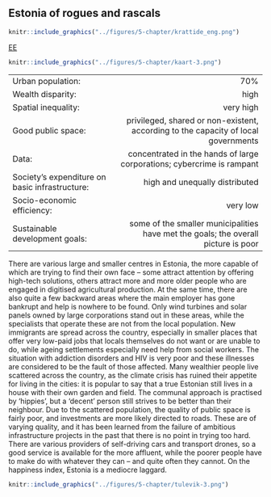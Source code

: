 ## Estonia of rogues and rascals {-.chapter_section .chapter5_section .future_section}

<div class="map-icon">
```r
knitr::include_graphics("../figures/5-chapter/krattide_eng.png")
```
</div>

<div><a class="print-btn" href="../krattide-ja-marakrattide-eesti.html">EE</a></div>

```r

knitr::include_graphics("../figures/5-chapter/kaart-3.png")

```

<table class="future-table">
<tbody>

<tr>
<td align="left" class="future-table-black">Urban population:</td>
<td align="right" class="future-table-red">70%</td>
</tr>

<tr>
<td align="left" class="future-table-black">Wealth disparity:</td>
<td align="right" class="future-table-red">high</td>
</tr>

<tr>
<td align="left" class="future-table-black">Spatial inequality:</td>
<td align="right" class="future-table-red">very high</td>
</tr>

<tr>
<td align="left" class="future-table-black">Good public space:</td>
<td align="right" class="future-table-red">privileged, shared or non-existent, according to the capacity of local governments</td>
</tr>

<tr>
<td align="left" class="future-table-black">Data:</td>
<td align="right" class="future-table-red">concentrated in the hands of large corporations; cybercrime is rampant</td>
</tr>

<tr>
<td align="left" class="future-table-black">Society’s expenditure on basic infrastructure:</td>
<td align="right" class="future-table-red">high and unequally distributed</td>
</tr>

<tr>
<td align="left" class="future-table-black">Socio-economic efficiency:</td>
<td align="right" class="future-table-red">very low</td>
</tr>

<tr>
<td align="left" class="future-table-black">Sustainable development goals:</td>
<td align="right" class="future-table-red">some of the smaller municipalities have met the goals; the overall picture is poor</td>
</tr>
</tbody></table>

There are various large and smaller centres in Estonia, the more capable of which are trying to find their own face – some attract attention by offering high-tech solutions, others attract more and more older people who are engaged in digitised agricultural production. At the same time, there are also quite a few backward areas where the main employer has gone bankrupt and help is nowhere to be found. Only wind turbines and solar panels owned by large corporations stand out in these areas, while the specialists that operate these are not from the local population. New immigrants are spread across the country, especially in smaller places that offer very low-paid jobs that locals themselves do not want or are unable to do, while ageing settlements especially need help from social workers. The situation with addiction disorders and HIV is very poor and these illnesses are considered to be the fault of those affected. Many wealthier people live scattered across the country, as the climate crisis has ruined their appetite for living in the cities: it is popular to say that a true Estonian still lives in a house with their own garden and field. The communal approach is practised by ‘hippies’, but a ‘decent’ person still strives to be better than their neighbour. Due to the scattered population, the quality of public space is fairly poor, and investments are more likely directed to roads. These are of varying quality, and it has been learned from the failure of ambitious infrastructure projects in the past that there is no point in trying too hard. There are various providers of self-driving cars and transport drones, so a good service is available for the more affluent, while the poorer people have to make do with whatever they can – and quite often they cannot. On the happiness index, Estonia is a mediocre laggard.

<div class="future-illustration">
```r

knitr::include_graphics("../figures/5-chapter/tulevik-3.png")

```
</div>
